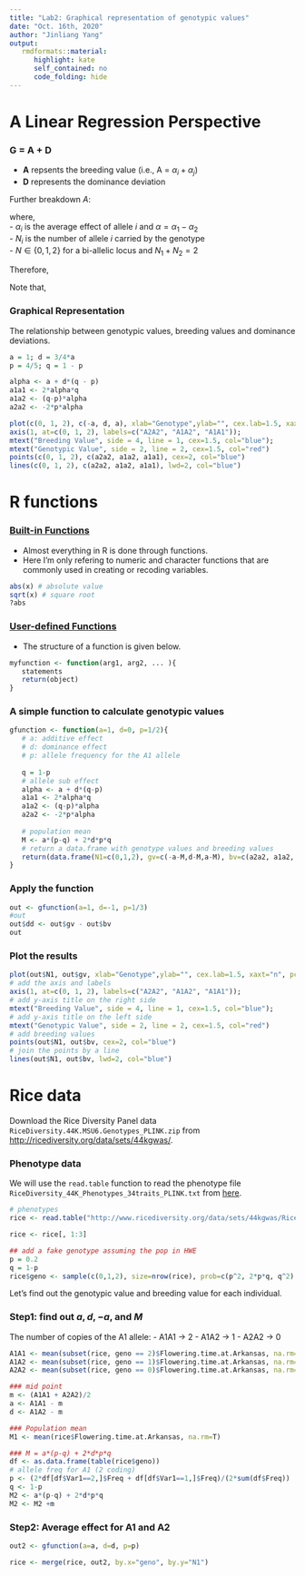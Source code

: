 ```yaml
---
title: "Lab2: Graphical representation of genotypic values"
date: "Oct. 16th, 2020"
author: "Jinliang Yang"
output:
   rmdformats::material:
      highlight: kate
      self_contained: no
      code_folding: hide
---
```



# A Linear Regression Perspective

### G = A + D

- **A** repsents the breeding value (i.e., A = $\alpha_i + \alpha_j$)
- **D** represents the dominance deviation


Further breakdown $A$:

\begin{align*}
 G = & \alpha_1N_1 + \alpha_2N_2 + \delta
\end{align*}

where,   
- $\alpha_i$ is the average effect of allele $i$ and $\alpha = \alpha_1 - \alpha_2$  
- $N_i$ is the number of allele $i$ carried by the genotype  
- $N \in \{0, 1, 2\}$ for a bi-allelic locus and $N_1 + N_2 = 2$   


Therefore,

\begin{align*}
 G = & \alpha_1N_1 + \alpha_2N_2 + \delta \\
   = & \alpha_1N_1 + \alpha_2(2 - N_1) + \delta  \\
   = & 2\alpha_2 + (\alpha_1 - \alpha_2)N_1 + \delta \\
   = & (2\alpha_2 + \delta) + \alpha N_1
\end{align*}

Note that,

\begin{align*}
  A = & 2\alpha_2 + \alpha N_1 \\
  D = & G - A
\end{align*}

### Graphical Representation

The relationship between genotypic values, breeding values and dominance deviations.


```r

a = 1; d = 3/4*a
p = 4/5; q = 1 - p

alpha <- a + d*(q - p)
a1a1 <- 2*alpha*q
a1a2 <- (q-p)*alpha
a2a2 <- -2*p*alpha

plot(c(0, 1, 2), c(-a, d, a), xlab="Genotype",ylab="", cex.lab=1.5, xaxt="n", pch=17, cex=2, col="red"); 
axis(1, at=c(0, 1, 2), labels=c("A2A2", "A1A2", "A1A1")); 
mtext("Breeding Value", side = 4, line = 1, cex=1.5, col="blue"); 
mtext("Genotypic Value", side = 2, line = 2, cex=1.5, col="red")
points(c(0, 1, 2), c(a2a2, a1a2, a1a1), cex=2, col="blue")
lines(c(0, 1, 2), c(a2a2, a1a2, a1a1), lwd=2, col="blue")
```

# R functions

### [Built-in Functions](https://www.statmethods.net/management/functions.html)
   - Almost everything in R is done through functions. 
   - Here I'm only refering to numeric and character functions that are commonly used in creating or recoding variables.

```r
abs(x) # absolute value
sqrt(x) # square root
?abs
```
   
   
### [User-defined Functions](https://www.statmethods.net/management/userfunctions.html)
   - The structure of a function is given below.

```r
myfunction <- function(arg1, arg2, ... ){
   statements
   return(object)
}
```
   

### A simple function to calculate genotypic values

```r

gfunction <- function(a=1, d=0, p=1/2){
   # a: additive effect
   # d: dominance effect
   # p: allele frequency for the A1 allele
   
   q = 1-p
   # allele sub effect
   alpha <- a + d*(q-p)
   a1a1 <- 2*alpha*q
   a1a2 <- (q-p)*alpha
   a2a2 <- -2*p*alpha
   
   # population mean
   M <- a*(p-q) + 2*d*p*q
   # return a data.frame with genotype values and breeding values
   return(data.frame(N1=c(0,1,2), gv=c(-a-M,d-M,a-M), bv=c(a2a2, a1a2, a1a1)))
}

```

### Apply the function
```r
out <- gfunction(a=1, d=-1, p=1/3)
#out
out$dd <- out$gv - out$bv
out
```

### Plot the results

```r
plot(out$N1, out$gv, xlab="Genotype",ylab="", cex.lab=1.5, xaxt="n", pch=17, cex=2, col="red"); 
# add the axis and labels
axis(1, at=c(0, 1, 2), labels=c("A2A2", "A1A2", "A1A1")); 
# add y-axis title on the right side
mtext("Breeding Value", side = 4, line = 1, cex=1.5, col="blue"); 
# add y-axis title on the left side
mtext("Genotypic Value", side = 2, line = 2, cex=1.5, col="red")
# add breeding values
points(out$N1, out$bv, cex=2, col="blue")
# join the points by a line
lines(out$N1, out$bv, lwd=2, col="blue")
```


# Rice data

Download the Rice Diversity Panel data `RiceDiversity.44K.MSU6.Genotypes_PLINK.zip` from [http://ricediversity.org/data/sets/44kgwas/](http://ricediversity.org/data/sets/44kgwas/). 


### Phenotype data

We will use the `read.table` function to read the phenotype file `RiceDiversity_44K_Phenotypes_34traits_PLINK.txt` from [here](http://www.ricediversity.org/data/sets/44kgwas/RiceDiversity_44K_Phenotypes_34traits_PLINK.txt). 

```r
# phenotypes
rice <- read.table("http://www.ricediversity.org/data/sets/44kgwas/RiceDiversity_44K_Phenotypes_34traits_PLINK.txt", header=TRUE, stringsAsFactors = FALSE, sep = "\t")

rice <- rice[, 1:3]

## add a fake genotype assuming the pop in HWE
p = 0.2
q = 1-p
rice$geno <- sample(c(0,1,2), size=nrow(rice), prob=c(p^2, 2*p*q, q^2), replace=TRUE)

```


Let's find out the genotypic value and breeding value for each individual.

### Step1: find out $a, d, -a$, and $M$

The number of copies of the A1 allele:
- A1A1 -> 2 
- A1A2 -> 1
- A2A2 -> 0

```r
A1A1 <- mean(subset(rice, geno == 2)$Flowering.time.at.Arkansas, na.rm=TRUE)
A1A2 <- mean(subset(rice, geno == 1)$Flowering.time.at.Arkansas, na.rm=TRUE)
A2A2 <- mean(subset(rice, geno == 0)$Flowering.time.at.Arkansas, na.rm=TRUE)

### mid point
m <- (A1A1 + A2A2)/2
a <- A1A1 - m
d <- A1A2 - m

### Population mean
M1 <- mean(rice$Flowering.time.at.Arkansas, na.rm=T)

### M = a*(p-q) + 2*d*p*q
df <- as.data.frame(table(rice$geno))
# allele freq for A1 (2 coding)
p <- (2*df[df$Var1==2,]$Freq + df[df$Var1==1,]$Freq)/(2*sum(df$Freq))
q <- 1-p
M2 <- a*(p-q) + 2*d*p*q
M2 <- M2 +m
```

### Step2: Average effect for A1 and A2

```r
out2 <- gfunction(a=a, d=d, p=p)

rice <- merge(rice, out2, by.x="geno", by.y="N1")
```


